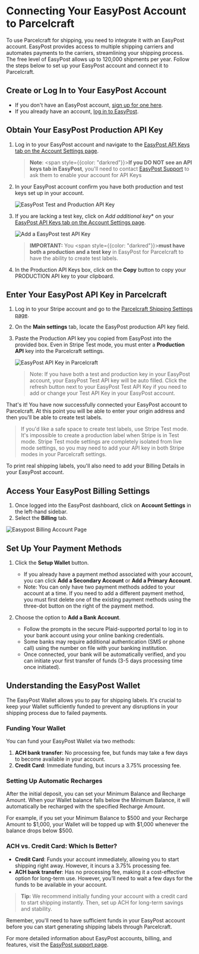 # Connecting Your EasyPost Account to Parcelcraft

To use Parcelcraft for shipping, you need to integrate it with an EasyPost account. EasyPost provides access to multiple shipping carriers and automates payments to the carriers, streamlining your shipping process. The free level of EasyPost allows up to 120,000 shipments per year. Follow the steps below to set up your EasyPost account and connect it to Parcelcraft.

## Create or Log In to Your EasyPost Account

- If you don't have an EasyPost account, [sign up for one here](https://www.easypost.com/signup?utm_source=Parcelcraft).
- If you already have an account, [log in to EasyPost](https://www.easypost.com/login).

## Obtain Your EasyPost Production API Key

1. Log in to your EasyPost account and navigate to the [EasyPost API Keys tab on the Account Settings page](https://www.easypost.com/account/settings?tab=api-keys).

   > **Note**: <span style={{color: "darkred"}}>**If you DO NOT see an API keys tab in EasyPost**</span>, you'll need to contact [EasyPost Support](https://support.easypost.com/hc/en-us/requests/new) to ask them to enable your account for API Keys 

2. In your EasyPost account confirm you have both production and test keys set up in your account.

   ![EasyPost Test and Production API Key](./../../public/images/easypost-test-and-production-keys.png)

3. If you are lacking a test key, click on *Add additional key** on your  [EasyPost API Keys tab on the Account Settings page](https://www.easypost.com/account/settings?tab=api-keys).

   ![Add a EasyPost test API Key](./../../public/images/easypost-add-test-key.png)

   > **IMPORTANT:** You <span style={{color: "darkred"}}>**must have both a production and a test key**</span> in EasyPost for Parcelcraft to have the ability to create test labels.


4. In the Production API Keys box, click on the **Copy** button to copy your PRODUCTION API key to your clipboard.



## Enter Your EasyPost API Key in Parcelcraft

1. Log in to your Stripe account and go to the [Parcelcraft Shipping Settings page](https://dashboard.stripe.com/settings/apps/com.productivity.parcelcraft).
2. On the **Main settings** tab, locate the EasyPost production API key field.
3. Paste the Production API key you copied from EasyPost into the provided box.  Even in Stripe Test mode, you must enter a **Production API** key into the Parcelcraft settings.

   ![EasyPost API Key in Parcelcraft](./../../public/images/parcelcraft-test-and-production-keys.png)

   > Note:  If you have both a test and production key in your EasyPost account, your EasyPost Test API key will be auto filled.  Click the refresh button next to your EasyPost Test API Key if you need to add or change your Test API Key in your EasyPost account.


That's it! You have now successfully connected your EasyPost account to Parcelcraft. At this point you will be able to enter your origin address and then you'll be able to create test labels.  

 > If you'd like a safe space to create test labels, use Stripe Test mode. It's impossible to create a production label when Stripe is in Test mode.  Stripe Test mode settings are completely isolated from live mode settings, so you may need to add your API key in both Stripe modes in your Parcelcraft settings.


To print real shipping labels, you'll also need to add your Billing Details in your EasyPost account.

## Access Your EasyPost Billing Settings

1. Once logged into the EasyPost dashboard, click on **Account Settings** in the left-hand sidebar.
2. Select the **Billing** tab.

![Easypost Billing Account Page](/images/Billing_UX.png)

## Set Up Your Payment Methods

1. Click the **Setup Wallet** button.
   - If you already have a payment method associated with your account, you can click **Add a Secondary Account** or **Add a Primary Account**.
   - Note: You can only have two payment methods added to your account at a time. If you need to add a different payment method, you must first delete one of the existing payment methods using the three-dot button on the right of the payment method.

2. Choose the option to **Add a Bank Account**.
   - Follow the prompts in the secure Plaid-supported portal to log in to your bank account using your online banking credentials.
   - Some banks may require additional authentication (SMS or phone call) using the number on file with your banking institution.
   - Once connected, your bank will be automatically verified, and you can initiate your first transfer of funds (3-5 days processing time once initiated).

## Understanding the EasyPost Wallet

The EasyPost Wallet allows you to pay for shipping labels. It's crucial to keep your Wallet sufficiently funded to prevent any disruptions in your shipping process due to failed payments.

### Funding Your Wallet

You can fund your EasyPost Wallet via two methods:

1. **ACH bank transfer**: No processing fee, but funds may take a few days to become available in your account.
2. **Credit Card**: Immediate funding, but incurs a 3.75% processing fee.

### Setting Up Automatic Recharges

After the initial deposit, you can set your Minimum Balance and Recharge Amount. When your Wallet balance falls below the Minimum Balance, it will automatically be recharged with the specified Recharge Amount.

For example, if you set your Minimum Balance to $500 and your Recharge Amount to $1,000, your Wallet will be topped up with $1,000 whenever the balance drops below $500.

### ACH vs. Credit Card: Which Is Better?

- **Credit Card**: Funds your account immediately, allowing you to start shipping right away. However, it incurs a 3.75% processing fee.
- **ACH bank transfer**: Has no processing fee, making it a cost-effective option for long-term use. However, you'll need to wait a few days for the funds to be available in your account.

> **Tip:** We recommend initially funding your account with a credit card to start shipping instantly. Then, set up ACH for long-term savings and stability.

Remember, you'll need to have sufficient funds in your EasyPost account before you can start generating shipping labels through Parcelcraft.

For more detailed information about EasyPost accounts, billing, and features, visit the [EasyPost support page](https://support.easypost.com/hc/en-us/categories/360003467012-Account-Billing).